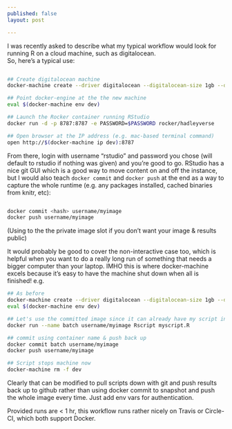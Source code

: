 ```yaml
---
published: false
layout: post

---
```



I was recently asked to describe what my typical workflow would look for running R on a cloud machine, such as digitalocean.  
So, here's a typical use:


~~~bash

## Create digitalocean machine
docker-machine create --driver digitalocean --digitalocean-size 1gb --digitalocean-access-token $DO_TOKEN dev

## Point docker-engine at the the new machine
eval $(docker-machine env dev)

## Launch the Rocker container running RStudio
docker run -d -p 8787:8787 -e PASSWORD=$PASSWORD rocker/hadleyverse

## Open browser at the IP address (e.g. mac-based terminal command)
open http://$(docker-machine ip dev):8787
~~~

From there, login with username "rstudio" and password you chose (will default
to rstudio if nothing was given) and you're good to go.
RStudio has a nice git GUI which is a good way to move content on
and off the instance, but I would also teach `docker commit` and
`docker push` at the end as a way to capture the whole runtime (e.g.
any packages installed, cached binaries from knitr, etc):

~~~bash

docker commit <hash> username/myimage
docker push username/myimage 

~~~

(Using to the the private image slot if you don't want your image
& results public)

It would probably be good to cover the non-interactive case too,
which is helpful when you want to do a really long run of something
that needs a bigger computer than your laptop.  IMHO this is where
docker-machine excels because it's easy to have the machine shut
down when all is finished! e.g.

~~~bash
## As before
docker-machine create --driver digitalocean --digitalocean-size 1gb --digitalocean-access-token $DO_TOKEN dev
eval $(docker-machine env dev)

## Let's use the committed image since it can already have my script included
docker run --name batch username/myimage Rscript myscript.R

## commit using container name & push back up
docker commit batch username/myimage
docker push username/myimage 

## Script stops machine now
docker-machine rm -f dev

~~~

Clearly that can be modified to pull scripts down with git and push
results back up to github rather than using docker commit to snapshot
and push the whole image every time.  Just add env vars for
authentication.

Provided runs are < 1 hr, this workflow runs rather nicely on Travis
or Circle-CI, which both support Docker.


